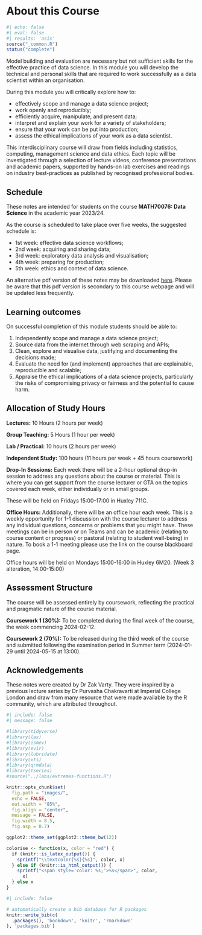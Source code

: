 # About this Course {.unnumbered}


```r
#| echo: false
#| eval: false
#| results: 'asis'
source("_common.R")
status("complete")
```

<!--## Course Description {.unnumbered}-->

Model building and evaluation are necessary but not sufficient skills for the effective practice of data science. In this module you will develop the technical and personal skills that are required to work successfully as a data scientist within an organisation. 

<!-- 
::: small_right
<img src="images/EDS-logo.jpg" alt="Logo"/>
:::
-->

During this module you will critically explore how to:

- effectively scope and manage a data science project; 
- work openly and reproducibly;
- efficiently acquire, manipulate, and present data;
- interpret and explain your work for a variety of stakeholders;
- ensure that your work can be put into production; 
- assess the ethical implications of your work as a data scientist.


This interdisciplinary course will draw from fields including statistics, computing, management science and data ethics. Each topic will be investigated through a selection of lecture videos, conference presentations and academic papers, supported by hands-on lab exercises and readings on industry best-practices as published by recognised professional bodies. 


## Schedule {-}

These notes are intended for students on the course **MATH70076: Data Science** in the academic year 2023/24.

As the course is scheduled to take place over five weeks, the suggested schedule is:

-   1st week: effective data science workflows;
-   2nd week: acquiring and sharing data;
-   3rd week: exploratory data analysis and visualisation;
-   4th week: preparing for production;
-   5th week: ethics and context of data science.

An alternative pdf version of these notes may be downloaded [here](./Effective-Data-Science.pdf). Please be aware that this pdf version is secondary to this course webpage and will be updated less frequently.


## Learning outcomes {-}

On successful completion of this module students should be able to:

1. Independently scope and manage a data science project; 
2. Source data from the internet through web scraping and APIs;
3. Clean, explore and visualise data, justifying and documenting the decisions made;
4. Evaluate the need for (and implement) approaches that are explainable, reproducible and scalable;
5. Appraise the ethical implications of a data science projects, particularly the risks of compromising privacy or fairness and the potential to cause harm.

## Allocation of Study Hours {-}

**Lectures:** 10 Hours (2 hours per week)

**Group Teaching:** 5 Hours  (1 hour per week)

**Lab / Practical:** 10 hours  (2 hours per week)

**Independent Study:** 100 hours (11 hours per week + 45 hours coursework)

**Drop-In Sessions:** Each week there will be a 2-hour optional drop-in session to address any questions about the course or material. This is where you can get support from the course lecturer or GTA on the topics covered each week, either individually or in small groups.

These will be held on Fridays 15:00-17:00 in Huxley 711C. 

**Office Hours:** Additionally, there will be an office hour each week. This is a weekly opportunity for 1-1 discussion with the course lecturer to address any individual questions, concerns or problems that you might have. These meetings can be in person or on Teams and can be academic (relating to course content or progress) or pastoral (relating to student well-being) in nature. To book a 1-1 meeting please use the link on the course blackboard page.

Office hours will be held on Mondays 15:00-16:00 in Huxley 6M20. (Week 3 alteration, 14:00-15:00)

## Assessment Structure {-}

The course will be assessed entirely by coursework, reflecting the practical and pragmatic nature of the course material.

**Coursework 1 (30%):** To be completed during the final week of the course, the week commencing 2024-02-12.

**Coursework 2 (70%):** To be released during the third week of the course and submitted following the examination period in Summer term (2024-01-29 until 2024-05-15 at 13:00). 

## Acknowledgements {-}

These notes were created by Dr Zak Varty. They were inspired by a previous lecture series by Dr Purvasha Chakravarti at Imperial College London and draw from many resource that were made available by the R community, which are attributed throughout.


```r
#| include: false
#| message: false

#library(tidyverse)
#library(lax)
#library(ismev)
#library(evir)
#library(lubridate)
#library(xts)
#library(qrmdata)
#library(tseries)
#source("../labs/extremes-functions.R")

knitr::opts_chunk$set(
  fig.path = "images/",
  echo = FALSE,
  out.width = "85%",
  fig.align = "center",
  message = FALSE,
  fig.width = 8.5,
  fig.asp = 0.7)

ggplot2::theme_set(ggplot2::theme_bw(12))

colorise <- function(x, color = "red") {
  if (knitr::is_latex_output()) {
    sprintf("\\textcolor{%s}{%s}", color, x)
  } else if (knitr::is_html_output()) {
    sprintf("<span style='color: %s;'>%s</span>", color, 
      x)
  } else x
}
```

```r
#| include: false

# automatically create a bib database for R packages
knitr::write_bib(c(
  .packages(), 'bookdown', 'knitr', 'rmarkdown'
), 'packages.bib')
```
